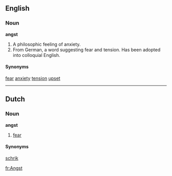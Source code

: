 ==English==
===Noun===
'''angst'''

#A philosophic feeling of anxiety.
#From German, a word suggesting fear and tension.  Has been adopted into colloquial English.

====Synonyms====
[[fear]]
[[anxiety]]
[[tension]]
[[upset]]

----
==Dutch==
===Noun===
'''angst'''

# [[fear]]

====Synonyms====
[[schrik]]

[[fr:Angst]]